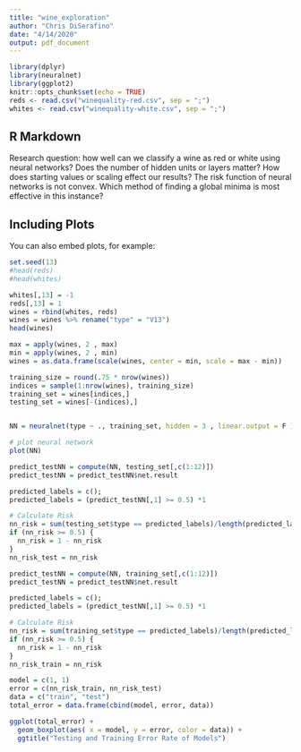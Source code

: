 ```yaml
---
title: "wine_exploration"
author: "Chris DiSerafino"
date: "4/14/2020"
output: pdf_document
---
```


```r
library(dplyr)
library(neuralnet)
library(ggplot2)
knitr::opts_chunk$set(echo = TRUE)
reds <- read.csv("winequality-red.csv", sep = ";")
whites <- read.csv("winequality-white.csv", sep = ";")
```

## R Markdown

Research question: how well can we classify a wine as red or white using neural networks? Does the number of hidden units or layers matter? How does starting values or scaling effect our results? The risk function of neural networks is not convex. Which method of finding a global minima is most effective in this instance?

## Including Plots

You can also embed plots, for example:

```r
set.seed(13)
#head(reds)
#head(whites)

whites[,13] = -1
reds[,13] = 1
wines = rbind(whites, reds)
wines = wines %>% rename("type" = "V13")
head(wines)

max = apply(wines, 2 , max)
min = apply(wines, 2 , min)
wines = as.data.frame(scale(wines, center = min, scale = max - min))

training_size = round(.75 * nrow(wines))
indices = sample(1:nrow(wines), training_size)
training_set = wines[indices,]
testing_set = wines[-(indices),]


NN = neuralnet(type ~ ., training_set, hidden = 3 , linear.output = F )

# plot neural network
plot(NN)

```
```r
predict_testNN = compute(NN, testing_set[,c(1:12)])
predict_testNN = predict_testNN$net.result

predicted_labels = c();
predicted_labels = (predict_testNN[,1] >= 0.5) *1

# Calculate Risk
nn_risk = sum(testing_set$type == predicted_labels)/length(predicted_labels)
if (nn_risk >= 0.5) {
  nn_risk = 1 - nn_risk
}
nn_risk_test = nn_risk

predict_testNN = compute(NN, training_set[,c(1:12)])
predict_testNN = predict_testNN$net.result

predicted_labels = c();
predicted_labels = (predict_testNN[,1] >= 0.5) *1

# Calculate Risk
nn_risk = sum(training_set$type == predicted_labels)/length(predicted_labels)
if (nn_risk >= 0.5) {
  nn_risk = 1 - nn_risk
}
nn_risk_train = nn_risk

model = c(1, 1)
error = c(nn_risk_train, nn_risk_test)
data = c("train", "test")
total_error = data.frame(cbind(model, error, data))

ggplot(total_error) + 
  geom_boxplot(aes( x = model, y = error, color = data)) +
  ggtitle("Testing and Training Error Rate of Models")
```

